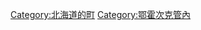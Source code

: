 {{Commonscat|Tsubetsu, Hokkaido}}
{{Catmore}}

{{DEFAULTSORT:Tsubetsu}}
[[Category:北海道的町|Category:北海道的町]]
[[Category:鄂霍次克管內|Category:鄂霍次克管內]]